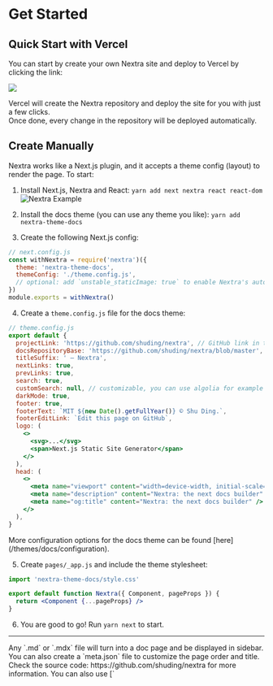 # Get Started

## Quick Start with Vercel

You can start by create your own Nextra site and deploy to Vercel by clicking the link:

[![](https://vercel.com/button)](https://vercel.com/new/clone?demo-description=Markdown%20powered%20docs%20site.%20Built%20with%20Next.js.&demo-image=https%3A%2F%2Fnextra.vercel.app%2Fdemo.png&demo-title=Documentation%20Starter%20Kit&demo-url=https%3A%2F%2Fnextra.vercel.app%2F&project-name=nextjs-docs&repository-name=nextjs-docs&s=https%3A%2F%2Fgithub.com%2Fshuding%2Fnextra&from=templates)

Vercel will create the Nextra repository and deploy the site for you with just a few clicks.  
Once done, every change in the repository will be deployed automatically.

## Create Manually

Nextra works like a Next.js plugin, and it accepts a theme config (layout) to render the page. To start:

1. Install Next.js, Nextra and React: `yarn add next nextra react react-dom`
<Bleed>![Nextra Example](../public/demo.png)</Bleed>

2. Install the docs theme (you can use any theme you like): `yarn add nextra-theme-docs`

3. Create the following Next.js config:

```jsx
// next.config.js
const withNextra = require('nextra')({
  theme: 'nextra-theme-docs',
  themeConfig: './theme.config.js',
  // optional: add `unstable_staticImage: true` to enable Nextra's auto image import
})
module.exports = withNextra()
```

4. Create a `theme.config.js` file for the docs theme:

```jsx
// theme.config.js
export default {
  projectLink: 'https://github.com/shuding/nextra', // GitHub link in the navbar
  docsRepositoryBase: 'https://github.com/shuding/nextra/blob/master', // base URL for the docs repository
  titleSuffix: ' – Nextra',
  nextLinks: true,
  prevLinks: true,
  search: true,
  customSearch: null, // customizable, you can use algolia for example
  darkMode: true,
  footer: true,
  footerText: `MIT ${new Date().getFullYear()} © Shu Ding.`,
  footerEditLink: `Edit this page on GitHub`,
  logo: (
    <>
      <svg>...</svg>
      <span>Next.js Static Site Generator</span>
    </>
  ),
  head: (
    <>
      <meta name="viewport" content="width=device-width, initial-scale=1.0" />
      <meta name="description" content="Nextra: the next docs builder" />
      <meta name="og:title" content="Nextra: the next docs builder" />
    </>
  ),
}
```


<Callout>
  More configuration options for the docs theme can be found
  [here](/themes/docs/configuration).
</Callout>

5. Create `pages/_app.js` and include the theme stylesheet:

```jsx
import 'nextra-theme-docs/style.css'

export default function Nextra({ Component, pageProps }) {
  return <Component {...pageProps} />
}
```

6. You are good to go! Run `yarn next` to start.

---

<span id="sidebar-and-anchor-links" />
<Callout>
  Any `.md` or `.mdx` file will turn into a doc page and be displayed in
  sidebar. You can also create a `meta.json` file to customize the page order
  and title. <br /> Check the source code: https://github.com/shuding/nextra for
  more information.
</Callout>

<Callout>
You can also use [`<style jsx>`](https://nextjs.org/docs/basic-features/built-in-css-support#css-in-js) to style elements inside `theme.config.js`.
</Callout>
